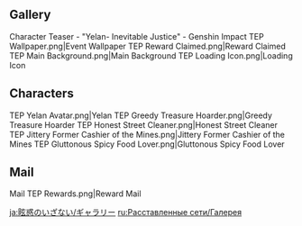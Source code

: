 {{Event Tabs}}
==Gallery==
<gallery>
Character Teaser - "Yelan- Inevitable Justice" - Genshin Impact
TEP Wallpaper.png|Event Wallpaper
TEP Reward Claimed.png|Reward Claimed
TEP Main Background.png|Main Background
TEP Loading Icon.png|Loading Icon
</gallery>

==Characters==
<gallery>
TEP Yelan Avatar.png|Yelan
TEP Greedy Treasure Hoarder.png|Greedy Treasure Hoarder
TEP Honest Street Cleaner.png|Honest Street Cleaner
TEP Jittery Former Cashier of the Mines.png|Jittery Former Cashier of the Mines
TEP Gluttonous Spicy Food Lover.png|Gluttonous Spicy Food Lover
</gallery>

==Mail==
<gallery>
Mail TEP Rewards.png|Reward Mail
</gallery>

[[ja:眩惑のいざない/ギャラリー]]
[[ru:Расставленные сети/Галерея]]